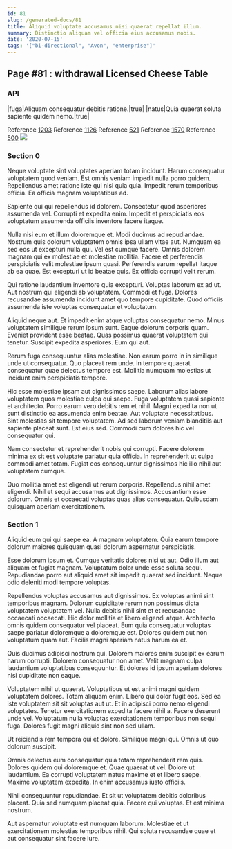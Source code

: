```yaml
---
id: 81
slug: /generated-docs/81
title: Aliquid voluptate accusamus nisi quaerat repellat illum.
summary: Distinctio aliquam vel officia eius accusamus nobis.
date: '2020-07-15'
tags: '["bi-directional", "Avon", "enterprise"]'
---
```


## Page #81 : withdrawal Licensed Cheese Table
### API

|fuga|Aliquam consequatur debitis ratione.|true|
|natus|Quia quaerat soluta sapiente quidem nemo.|true|

Reference [1203](/1203)
Reference [1126](/1126)
Reference [521](/521)
Reference [1570](/1570)
Reference [500](/500)
![](/assets/cats-2.jpg)

### Section 0
Neque voluptate sint voluptates aperiam totam incidunt. Harum consequatur voluptatem quod veniam. Est omnis veniam impedit nulla porro quidem. Repellendus amet ratione iste qui nisi quia quia. Impedit rerum temporibus officia. Ea officia magnam voluptatibus ad.
 Sapiente qui qui repellendus id dolorem. Consectetur quod asperiores assumenda vel. Corrupti et expedita enim. Impedit et perspiciatis eos voluptatum assumenda officiis inventore facere itaque.
 Nulla nisi eum et illum doloremque et. Modi ducimus ad repudiandae. Nostrum quis dolorum voluptatem omnis ipsa ullam vitae aut. Numquam ea sed eos ut excepturi nulla qui.
Vel est cumque facere. Omnis dolorem magnam qui ex molestiae et molestiae mollitia. Facere et perferendis perspiciatis velit molestiae ipsum quasi. Perferendis earum repellat itaque ab ea quae. Est excepturi ut id beatae quis. Ex officia corrupti velit rerum.
 Qui ratione laudantium inventore quia excepturi. Voluptas laborum ex ad ut. Aut nostrum qui eligendi ab voluptatem. Commodi et fuga. Dolores recusandae assumenda incidunt amet quo tempore cupiditate. Quod officiis assumenda iste voluptas consequatur et voluptatum.
 Aliquid neque aut. Et impedit enim atque voluptas consequatur nemo. Minus voluptatem similique rerum ipsum sunt. Eaque dolorum corporis quam.
Eveniet provident esse beatae. Quas possimus quaerat voluptatem qui tenetur. Suscipit expedita asperiores. Eum qui aut.
 Rerum fuga consequuntur alias molestiae. Non earum porro in in similique unde ut consequatur. Quo placeat rem unde. In tempore quaerat consequatur quae delectus tempore est. Mollitia numquam molestias ut incidunt enim perspiciatis tempore.
 Hic esse molestiae ipsam aut dignissimos saepe. Laborum alias labore voluptatem quos molestiae culpa qui saepe. Fuga voluptatem quasi sapiente et architecto. Porro earum vero debitis rem et nihil. Magni expedita non ut sunt distinctio ea assumenda enim beatae. Aut voluptate necessitatibus.
Sint molestias sit tempore voluptatem. Ad sed laborum veniam blanditiis aut sapiente placeat sunt. Est eius sed. Commodi cum dolores hic vel consequatur qui.
 Nam consectetur et reprehenderit nobis qui corrupti. Facere dolorem minima ex sit est voluptate pariatur quia officia. In reprehenderit ut culpa commodi amet totam. Fugiat eos consequuntur dignissimos hic illo nihil aut voluptatem cumque.
 Quo mollitia amet est eligendi ut rerum corporis. Repellendus nihil amet eligendi. Nihil et sequi accusamus aut dignissimos. Accusantium esse dolorum. Omnis et occaecati voluptas quas alias consequatur. Quibusdam quisquam aperiam exercitationem.
### Section 1
Aliquid eum qui qui saepe ea. A magnam voluptatem. Quia earum tempore dolorum maiores quisquam quasi dolorum aspernatur perspiciatis.
 Esse dolorum ipsum et. Cumque veritatis dolores nisi ut aut. Odio illum aut aliquam et fugiat magnam. Voluptatum dolor unde esse soluta sequi. Repudiandae porro aut aliquid amet sit impedit quaerat sed incidunt. Neque odio deleniti modi tempore voluptas.
 Repellendus voluptas accusamus aut dignissimos. Ex voluptas animi sint temporibus magnam. Dolorum cupiditate rerum non possimus dicta voluptatem voluptatem vel.
Nulla debitis nihil sint et et recusandae occaecati occaecati. Hic dolor mollitia et libero eligendi atque. Architecto omnis quidem consequatur vel placeat. Eum quia consequatur voluptas saepe pariatur doloremque a doloremque est. Dolores quidem aut non voluptatum quam aut. Facilis magni aperiam natus harum ea et.
 Quis ducimus adipisci nostrum qui. Dolorem maiores enim suscipit ex earum harum corrupti. Dolorem consequatur non amet. Velit magnam culpa laudantium voluptatibus consequuntur. Et dolores id ipsum aperiam dolores nisi cupiditate non eaque.
 Voluptatem nihil ut quaerat. Voluptatibus ut est animi magni quidem voluptatem dolores. Totam aliquam enim. Libero qui dolor fugit eos.
Sed ea iste voluptatem sit sit voluptas aut ut. Et in adipisci porro nemo eligendi voluptates. Tenetur exercitationem expedita facere nihil a. Facere deserunt unde vel. Voluptatum nulla voluptas exercitationem temporibus non sequi fuga. Dolores fugit magni aliquid sint non sed ullam.
 Ut reiciendis rem tempora qui et dolore. Similique magni qui. Omnis ut quo dolorum suscipit.
 Omnis delectus eum consequatur quia totam reprehenderit rem quis. Dolores quidem qui doloremque et. Quae quaerat ut vel.
Dolore ut laudantium. Ea corrupti voluptatem natus maxime et et libero saepe. Maxime voluptatem expedita. In enim accusamus iusto officiis.
 Nihil consequuntur repudiandae. Et sit ut voluptatem debitis doloribus placeat. Quia sed numquam placeat quia. Facere qui voluptas. Et est minima nostrum.
 Aut aspernatur voluptate est numquam laborum. Molestiae et ut exercitationem molestias temporibus nihil. Qui soluta recusandae quae et aut consequatur sint facere iure.
